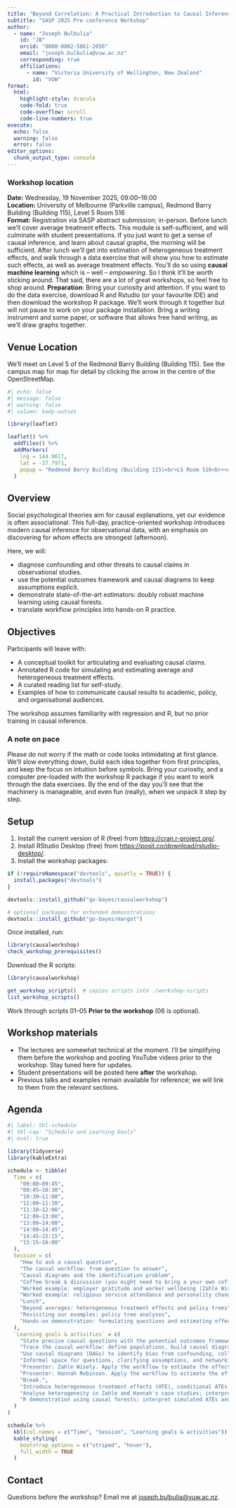 ```yaml
---
title: "Beyond Correlation: A Practical Introduction to Causal Inference in Observational Social Psychology"
subtitle: "SASP 2025 Pre-conference Workshop"
author:
  - name: "Joseph Bulbulia"
    id: "JB"
    orcid: "0000-0002-5861-2056"
    email: "joseph.bulbulia@vuw.ac.nz"
    corresponding: true
    affiliations:
      - name: "Victoria University of Wellington, New Zealand"
        id: "VUW"
format:
  html:
    highlight-style: dracula
    code-fold: true
    code-overflow: scroll
    code-line-numbers: true
execute:
  echo: false
  warning: false
  error: false
editor_options:
  chunk_output_type: console
---
```


::: callout-note
### Workshop location
**Date:** Wednesday, 19 November 2025, 09:00–16:00  
**Location:** University of Melbourne (Parkville campus), Redmond Barry Building (Building 115), Level 5 Room 516  
**Format:** Registration via SASP abstract submission; in-person. Before lunch we'll cover average treatment effects.  This module is self-sufficient, and will culminate with student presentations. If you just want to get a sense of causal inference, and learn about causal graphs, the morning will be sufficient. After lunch we'll get into estimation of heterogeneous treatment effects, and walk through a data exercise that will show you how to estimate such effects, as well as average treatment effects. You'll do so using **causal machine learning** which is -- well -- *empowering*.  So I think it'll be worth sticking around. That said, there are a lot of great workshops, so feel free to shop around.
**Preparation**: Bring your curiosity and attention. If you want to do the data exercise, download R and Rstudio (or your favourite IDE) and then download the workshop R package. We'll work through it together but will not pause to work on your package installation. Bring a writing instrument and some paper, or software that allows free hand writing, as we'll draw graphs together. 
:::

## Venue Location

We'll meet on Level 5 of the Redmond Barry Building (Building 115). See the campus map for map for detail by clicking the arrow in the centre of the OpenStreetMap. 

```r
#| echo: false
#| message: false
#| warning: false
#| column: body-outset

library(leaflet)

leaflet() %>%
  addTiles() %>%
  addMarkers(
    lng = 144.9617,
    lat = -37.7971,
    popup = "Redmond Barry Building (Building 115)<br>L5 Room 516<br><a href='https://maps.unimelb.edu.au/parkville/building/115' target='_blank'>View on campus map</a>"
  )
```

## Overview

Social psychological theories aim for causal explanations, yet our evidence is often associational. This full-day, practice-oriented workshop introduces modern causal inference for observational data, with an emphasis on discovering for whom effects are strongest (afternoon).

Here, we will:

- diagnose confounding and other threats to causal claims in observational studies.  
- use the potential outcomes framework and causal diagrams to keep assumptions explicit.  
- demonstrate state-of-the-art estimators: doubly robust machine learning using causal forests.
- translate workflow principles into hands-on R practice.  


## Objectives

Participants will leave with:

- A conceptual toolkit for articulating and evaluating causal claims.  
- Annotated R code for simulating and estimating average and heterogeneous treatment effects.  
- A curated reading list for self-study.  
- Examples of how to communicate causal results to academic, policy, and organisational audiences.

The workshop assumes familiarity with regression and R, but no prior training in causal inference.

::: callout-tip
### A note on pace
Please do not worry if the math or code looks intimidating at first glance. We'll slow everything down, build each idea together from first principles, and keep the focus on intuition before symbols. Bring your curiosity, and a computer pre-loaded with the workshop R package if you want to work through the data exercises. By the end of the day you'll see that the machinery is manageable, and even fun (really), when we unpack it step by step.
:::

## Setup

1. Install the current version of R (free) from <https://cran.r-project.org/>.  
2. Install RStudio Desktop (free) from <https://posit.co/download/rstudio-desktop/>.  
3. Install the workshop packages:

```r
if (!requireNamespace("devtools", quietly = TRUE)) {
  install.packages("devtools")
}

devtools::install_github("go-bayes/causalworkshop")

# optional packages for extended demonstrations
devtools::install_github("go-bayes/margot")
```

Once installed, run:

```r
library(causalworkshop)
check_workshop_prerequisites()
```

Download the R scripts:

```r
library(causalworkshop)

get_workshop_scripts()  # copies scripts into ./workshop-scripts
list_workshop_scripts()
```

Work through scripts 01–05 **Prior to the workshop** (06 is optional).

## Workshop materials

- The lectures are somewhat technical at the moment. I'll be simplifying them before the workshop and posting YouTube videos prior to the workshop. Stay tuned here for updates.
- Student presentations will be posted here **after** the workshop.  
- Previous talks and examples remain available for reference; we will link to them from the relevant sections.

## Agenda

```r
#| label: tbl-schedule
#| tbl-cap: "Schedule and Learning Goals"
#| eval: true

library(tidyverse)
library(kableExtra)

schedule <- tibble(
  Time = c(
    "09:00–09:45",
    "09:45–10:30",
    "10:30–11:00",
    "11:00–11:30",
    "11:30–12:00",
    "12:00–13:00",
    "13:00–14:00",
    "14:00–14:45",
    "14:45–15:15",
    "15:15–16:00"
  ),
  Session = c(
    "How to ask a causal question",
    "The causal workflow: from question to answer",
    "Causal diagrams and the identification problem",
    "Coffee break & discussion (you might need to bring a your own coffee)",
    "Worked example: employer gratitude and worker wellbeing (Zahle Wisely)",
    "Worked example: religious service attendance and personality change (Hannah Robinson)",
    "Lunch",
    "Beyond averages: heterogeneous treatment effects and policy trees",
    "Revisiting our examples: policy tree analyses",
    "Hands-on demonstration: formulating questions and estimating effects in R"
  ),
  `Learning goals & activities` = c(
    "State precise causal questions with the potential outcomes framework; focus on the average treatment effect (ATE).",
    "Trace the causal workflow: define populations, build causal diagrams, assess assumptions, analyse data, conduct sensitivity analysis, and communicate results.",
    "Use causal diagrams (DAGs) to identify bias from confounding, colliders, and mediators.",
    "Informal space for questions, clarifying assumptions, and networking.",
    "Presenter: Zahle Wisely. Apply the workflow to estimate the effect of employer gratitude on employee wellbeing; Q&A follows.",
    "Presenter: Hannah Robinson. Apply the workflow to estimate the effect of religious service attendance on personality; Q&A follows.",
    "Break.",
    "Introduce heterogeneous treatment effects (HTE), conditional ATEs, and policy trees; discuss when effects differ across people.",
    "Analyse heterogeneity in Zahle and Hannah's case studies; interpret tree-based decision rules useful for obtaining *policies*.",
    "R demonstration using causal forests; interpret simulated ATEs and HTEs, graphs, reporting & etc."
  )
)

schedule %>%
  kbl(col.names = c("Time", "Session", "Learning goals & activities")) %>%
  kable_styling(
    bootstrap_options = c("striped", "hover"),
    full_width = TRUE
  )
```

## Contact

Questions before the workshop? Email me at [joseph.bulbulia@vuw.ac.nz](mailto:joseph.bulbulia@vuw.ac.nz). 
